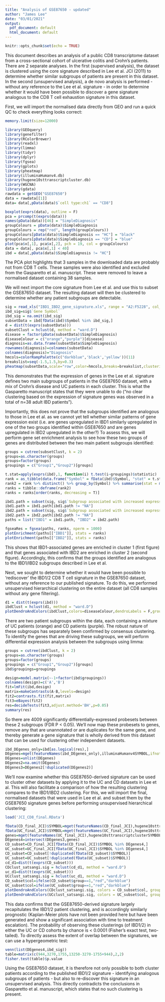 ---
title: "Analysis of GSE87650 - updated"
author: "James Lee"
date: "03/01/2021"
output:
  pdf_document: default
  html_document: default
---

```{r setup, include=FALSE}
knitr::opts_chunk$set(echo = TRUE)
```


This document describes an analysis of a public CD8 transcriptome dataset from a cross-sectional cohort of ulcerative colitis and Crohn's patients. There are 2 separate analyses. In the first (supervised analysis), the dataset is clustered using the core signature described in Lee et al. JCI (2011) to determine whether similar subgroups of patients are present in this dataset. In the second (unsupervised analysis), a de novo analysis is performed - without any reference to the Lee et al. signature - in order to determine whether it would have been possible to discover a gene signature analogous to the CD8 T cell exhaustion signature in this dataset. 

First, we will import the normalised data directly from GEO and run a quick QC to check everything looks correct:

```{r memory, include=FALSE}
memory.limit(size=12000)
```


```{r start, message=FALSE, warning=FALSE}

library(GEOquery)
library(genefilter)
library(RColorBrewer)
library(readxl)
library(limma)
library(tidyr)
library(dplyr)
library(fgsea)
library(gplots)
library(pheatmap)
library(illuminaHumanv4.db)
library(hugene10sttranscriptcluster.db)
library(WGCNA)
library(gdata)
rawdata = getGEO("GSE87650")
data = rawdata[[1]]
data= data[,pData(data)$`cell type:ch1` == "CD8"]
```

```{r checks, results='asis'}
boxplot(exprs(data), outline = F)
pca = prcomp(t(exprs(data)))
names(pData(data))[46] = "SimpleDiagnosis"
groupColours = pData(data)$SimpleDiagnosis
groupColours = rep("red", length(groupColours))
groupColours[pData(data)$SimpleDiagnosis == "HC"] = "black"
groupColours[pData(data)$SimpleDiagnosis == "CD"] = "blue"
plot(pca$x[,1], pca$x[,2], pch = 19, col = groupColours)
data = data[, pca$x[,1] < 40]
ibd = data[,pData(data)$SimpleDiagnosis != "HC"]

```

The PCA plot highlights that 3 samples in the downloaded data are probably not from CD8 T cells. These samples were also identified and excluded from the Gasparetto et al. manuscript. These were removed to leave a normalised dataset containing 38 samples. 

We will next import the core signature from Lee et al. and use this to subset the GSE87650 dataset. The resulting dataset will then be clustered to determine whether any patient subgroups are detectable. 

```{r sup.clust, results='asis'}
sig = read_xls("IBD1_IBD2_gene_signature.xls", range = "A2:F5228", col_names = T)
ibd_sig=sig$`Gene Symbol`
ibd_sig = na.omit(ibd_sig)
subsetData = ibd[fData(ibd)$Symbol %in% ibd_sig,]
d = dist(t(exprs(subsetData)))
subsetClust = hclust(d, method = "ward.D")
disease = factor(pData(subsetData)$SimpleDiagnosis)
diseaseColour = c("orange","purple")[disease]
diagnosis=as.data.frame(subsetData$SimpleDiagnosis)
rownames(diagnosis)=colnames(subsetData)
colnames(diagnosis)="Diagnosis"
hmcols=colorRampPalette(c("darkblue",'black','yellow'))(11)
breakslist=seq(-1.5,1.5,by=0.3)
pheatmap(subsetData,scale="row",color=hmcols,breaks=breakslist,clustering_method = 'ward.D', clustering_distance_cols = 'euclidean', show_rownames=F,cluster_cols=subsetClust,annotation_col=diagnosis,annotation_names_col=F,show_colnames=F,treeheight_col=100,cutree_cols=2)

```

This demonstrates that the expression of genes in the Lee et al. signature defines two main subgroups of patients in the GSE87650 dataset, with a mix of Crohn's disease and UC patients in each cluster. This is what the Gasparetto manuscript states that they were unable to do (“no clear clustering based on the expression of signature genes was observed in a total of n=38 adult IBD patients”).

Importantly, this does not prove that the subgroups identified are analogous to those in Lee et al. as we cannot yet tell whether similar patterns of gene expression exist (i.e. are genes upregulated in IBD1 similarly upregulated in one of the two groups identified within GSE87650 and are genes upregulated in IBD2 upregulated in the other?) To assess this, we will perform gene set enrichment analysis to see how these two groups of genes are distributed between the two main patient subgroups identified:

```{r gsea, results='asis', warning=FALSE, message=FALSE}
groups = cutree(subsetClust, k = 2)
groups=as.character(groups)
groups=factor(groups)
groupings = c("Group1","Group2")[groups]

t.stat=apply(exprs(ibd),1, function(i) t.test(i~groupings)$statistic)
rank = as_tibble(data.frame("Symbol" = fData(ibd)$Symbol, "stat" = t.stat))
rank2 = rank %>% distinct() %>% group_by(Symbol) %>% summarise(stat = mean(stat))
ranks = tibble::deframe(rank2)
ranks = ranks[order(ranks, decreasing = T)]

ibd1.path = subset(sig, sig$`Subgroup associated with increased expression` == "IBD1")$`Gene Symbol`
ibd1.path = ibd1.path[ibd1.path != "NA"]
ibd2.path = subset(sig, sig$`Subgroup associated with increased expression` == "IBD2")$`Gene Symbol`
ibd2.path = ibd2.path[ibd2.path != "NA"]
paths = list("IBD1" = ibd1.path, "IBD2" = ibd2.path)

fgseaRes = fgsea(paths, ranks, nperm = 1000)
plotEnrichment(paths[["IBD1"]], stats = ranks)
plotEnrichment(paths[["IBD2"]], stats = ranks)

```

This shows that IBD1-associated genes are enriched in cluster 1 (first figure) and that genes associated with IBD2 are enriched in cluster 2 (second figure). Accordingly, this confirms that the groups identified are analogous to the IBD1/IBD2 subgroups described in Lee et al. 

Next, we sought to determine whether it would have been possible to 'rediscover' the IBD1/2 CD8 T cell signature in the GSE87650 dataset, without any reference to our published signature. To do this, we performed unsupervised hierarchical clustering on the entire dataset (all CD8 samples without any gene filtering).

```{r unsupclust, results='asis'}
d1 = dist(t(exprs(ibd)))
ibdClust = hclust(d1, method = "ward.D")
plotDendroAndColors(ibdClust,colors=diseaseColour,dendroLabels = F,groupLabels = "UC / CD")

```

There are two patient subgroups within the data, each containing a mixture of UC patients (orange) and CD patients (purple). The robust nature of these subgroups has separately been confirmed by consensus clustering. To identify the genes that are driving these subgroups, we will perform differential expression analysis between the subgroups using limma:

```{r limma, results='markup'}
groups = cutree(ibdClust, k = 2)
groups=as.character(groups)
groups=factor(groups)
groupings = c("Group1","Group2")[groups]
ibd$groupings=groupings

design=model.matrix(~-1+factor(ibd$groupings))
colnames(design)=c('A','B')
fit=lmFit(ibd,design)
matrix=makeContrasts(A-B,levels=design)
fit2=contrasts.fit(fit,matrix)
fit3=eBayes(fit2)
res=decideTests(fit3,adjust.method='BH',p=0.05)
summary(res)
```

So there are 4009 significantly differentially-expressed probesets between these 2 subgroups (FDR P < 0.05). We'll now map these probesets to genes, remove any that are unannotated or are duplicates for the same gene, and thereby generate a gene signature that is wholly derived from this dataset that can be used for clustering other independent datasets. 

```{r jci, results='asis'}
ibd_DEgenes_only=ibd[as.logical(res),]
DEgenes=mget(featureNames(ibd_DEgenes_only),illuminaHumanv4SYMBOL,ifnotfound=NA)
DEgenes=unlist(DEgenes)
DEgenes2=na.omit(DEgenes)
DEgenes3=DEgenes2[!duplicated(DEgenes2)]

```

We'll now examine whether this GSE87650-derived signature can be used to cluster other datasets by applying it to the UC and CD datasets in Lee et al. This will also facilitate a comparison of how the resulting clustering compares to the IBD1/IBD2 clustering. For this, we will import the final, normalised datasets that were used in Lee et al. and subset them by the GSE87650 signature genes before performing unsupervised hierarchical clustering:

```{r jci2, results='asis'}
load('JCI_CD8_final.RData')

fData(CD_final_JCI)$SYMBOL=mget(featureNames(CD_final_JCI),hugene10sttranscriptclusterSYMBOL,ifnotfound=NA)
fData(UC_final_JCI)$SYMBOL=mget(featureNames(UC_final_JCI),hugene10sttranscriptclusterSYMBOL,ifnotfound=NA)
genes=mget(featureNames(UC_final_JCI),hugene10sttranscriptclusterSYMBOL,ifnotfound=NA)
DEgenes4=intersect(DEgenes3,genes)
CD_subset=CD_final_JCI[fData(CD_final_JCI)$SYMBOL %in% DEgenes4,]
UC_subset=UC_final_JCI[fData(UC_final_JCI)$SYMBOL %in% DEgenes4,]
CD_subset=CD_subset[!duplicated(fData(CD_subset)$SYMBOL)]
UC_subset=UC_subset[!duplicated(fData(UC_subset)$SYMBOL)]
cd_d1=dist(t(exprs(CD_subset)))
CDclust_satsangi.sig = hclust(cd_d1, method = "ward.D")
uc_d1=dist(t(exprs(UC_subset)))
UCclust_satsangi.sig = hclust(uc_d1, method = "ward.D")
CD_subset$col=ifelse(CD_subset$group==1,"red","darkblue")
UC_subset$col=ifelse(UC_subset$group==1,"red","darkblue")
plotDendroAndColors(CDclust_satsangi.sig, colors = CD_subset$col, groupLabels="IBD1 / IBD2", colorHeight = 0.5, dendroLabels=CD_subset$patient_number,main="CD samples clustered by GSE87650 signature")
plotDendroAndColors(UCclust_satsangi.sig, colors = UC_subset$col, groupLabels="IBD1 / IBD2", colorHeight = 0.5, dendroLabels=UC_subset$patient_number,main="UC samples clustered by GSE87650 signature")
```

This data confirms that the GSE87650-derived signature largely recapitulates the IBD1/2 patient clustering, and is accordingly similarly prognostic (Kaplan-Meier plots have not been provided here but have been generated and show a significant association with time to treatment escalation). The probability of observing these clusterings (of IBD1/2) in either the UC or CD cohorts by chance is < 0.0001 (Fisher's exact test, two-tailed). To directly assess the extent of overlap between the signatures, we can use a hypergeometric test:

```{r overlap, results='markup'}
venn(list(DEgenes4,ibd_sig))
table=matrix(c(944,3270,1755,13250-3270-1755+944),2,2)
fisher.test(table)$p.value

```


Using the GSE87650 dataset, it is therefore not only possible to both cluster patients according to the published IBD1/2 signature - identifying analogous subgroups of patients - but also to re-discover this signature in an unsupervised analysis. This directly contradicts the conclusions in Gasparetto et al. manuscript, which states that no such clustering is present.    



